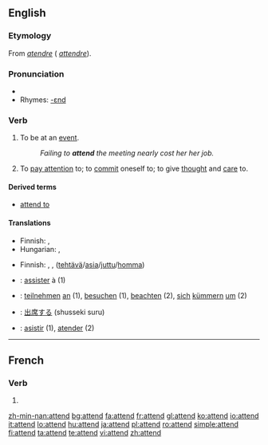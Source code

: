 ==English==

===Etymology===
From {{OF.}} ''[[atendre]]'' ({{F.}} ''[[attendre]]'').

===Pronunciation===
* {{audio|en-us-attend.ogg|Audio (US)}}
* Rhymes: [[Rhymes:English:-ɛnd|-ɛnd]]

===Verb===
{{en-verb}}

# To be at an [[event]].
#: ''Failing to '''attend''' the meeting nearly cost her her job.''
# To [[pay attention]] to; to [[commit]] oneself to; to give [[thought]] and [[care]] to.

====Derived terms====
* [[attend to]]

====Translations====
{{trans-top|to be at an event}}
* Finnish: {{t+|fi|osallistua}}, {{t+|fi|olla}} {{t+|fi|läsnä}}
* Hungarian: {{t|hu|eljár}}, {{t+|hu|jár}}
{{trans-mid}}
{{trans-bottom}}

{{trans-top|to pay attention to; to commit oneself to; to give thought and care to}}
* Finnish: {{t|fi|huolehtia}}, {{t+|fi|pitää}} {{t+|fi|huoli|alt=huolta}},  {{t+|fi|hoitaa}} ([[tehtävä]]/[[asia]]/[[juttu]]/[[homma]])
{{trans-mid}}
{{trans-bottom}}

{{checktrans-top}}
* {{ttbc|French}}: [[assister]] à (1)
* {{ttbc|German}}: [[teilnehmen]] [[an]] (1), [[besuchen]] (1), [[beachten]] (2), [[sich]] [[kümmern]] [[um]] (2)
* {{ttbc|Japanese}}: [[出席する]] (shusseki suru)
* {{ttbc|Spanish}}: [[asistir]] (1), [[atender]] (2)
{{checktrans-bottom}}

----

==French==

===Verb===
{{fr-verb-form}}

# {{form of|[[third-person|Third-person]] [[singular]] [[present indicative]]|attendre|lang=French}}

[[zh-min-nan:attend]]
[[bg:attend]]
[[fa:attend]]
[[fr:attend]]
[[gl:attend]]
[[ko:attend]]
[[io:attend]]
[[it:attend]]
[[lo:attend]]
[[hu:attend]]
[[ja:attend]]
[[pl:attend]]
[[ro:attend]]
[[simple:attend]]
[[fi:attend]]
[[ta:attend]]
[[te:attend]]
[[vi:attend]]
[[zh:attend]]